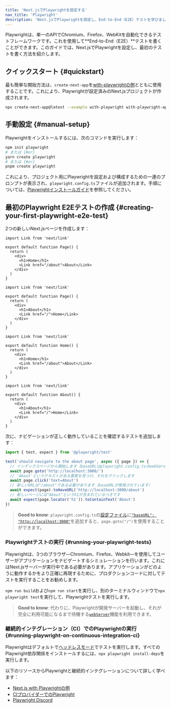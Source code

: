 ```yaml
---
title: 'Next.jsでPlaywrightを設定する'
nav_title: 'Playwright'
description: 'Next.jsでPlaywrightを設定し、End-to-End（E2E）テストを学びましょう。'
---
```


Playwrightは、単一のAPIでChromium、Firefox、WebKitを自動化できるテストフレームワークです。これを使用して**End-to-End（E2E）**テストを書くことができます。このガイドでは、Next.jsでPlaywrightを設定し、最初のテストを書く方法を紹介します。

## クイックスタート {#quickstart}

最も簡単な開始方法は、`create-next-app`を[with-playwrightの例](https://github.com/vercel/next.js/tree/canary/examples/with-playwright)とともに使用することです。これにより、Playwrightが設定済みのNext.jsプロジェクトが作成されます。

```bash title="Terminal"
npx create-next-app@latest --example with-playwright with-playwright-app
```

## 手動設定 {#manual-setup}

Playwrightをインストールするには、次のコマンドを実行します：

```bash title="Terminal"
npm init playwright
# または {#or}
yarn create playwright
# または {#or}
pnpm create playwright
```

これにより、プロジェクト用にPlaywrightを設定および構成するための一連のプロンプトが表示され、`playwright.config.ts`ファイルが追加されます。手順については、[Playwrightインストールガイド](https://playwright.dev/docs/intro#installation)を参照してください。

## 最初のPlaywright E2Eテストの作成 {#creating-your-first-playwright-e2e-test}

2つの新しいNext.jsページを作成します：

<AppOnly>

```tsx title="app/page.tsx"
import Link from 'next/link'

export default function Page() {
  return (
    <div>
      <h1>Home</h1>
      <Link href="/about">About</Link>
    </div>
  )
}
```

```tsx title="app/about/page.tsx"
import Link from 'next/link'

export default function Page() {
  return (
    <div>
      <h1>About</h1>
      <Link href="/">Home</Link>
    </div>
  )
}
```

</AppOnly>

<PagesOnly>

```tsx title="pages/index.ts"
import Link from 'next/link'

export default function Home() {
  return (
    <div>
      <h1>Home</h1>
      <Link href="/about">About</Link>
    </div>
  )
}
```

```tsx title="pages/about.ts"
import Link from 'next/link'

export default function About() {
  return (
    <div>
      <h1>About</h1>
      <Link href="/">Home</Link>
    </div>
  )
}
```

</PagesOnly>

次に、ナビゲーションが正しく動作していることを確認するテストを追加します：

```ts title="tests/example.spec.ts"
import { test, expect } from '@playwright/test'

test('should navigate to the about page', async ({ page }) => {
  // インデックスページから開始します（baseURLはplaywright.config.tsのwebServerによって設定されます）
  await page.goto('http://localhost:3000/')
  // 'About'というテキストがある要素を見つけ、それをクリックします
  await page.click('text=About')
  // 新しいURLは"/about"である必要があります（baseURLが使用されています）
  await expect(page).toHaveURL('http://localhost:3000/about')
  // 新しいページには"About"というh1が含まれているべきです
  await expect(page.locator('h1')).toContainText('About')
})
```

> **Good to know**: `playwright.config.ts`の[設定ファイル](https://playwright.dev/docs/test-configuration)に[`"baseURL": "http://localhost:3000"`](https://playwright.dev/docs/api/class-testoptions#test-options-base-url)を追加すると、`page.goto("/")`を使用することができます。

### Playwrightテストの実行 {#running-your-playwright-tests}

Playwrightは、3つのブラウザ―Chromium、Firefox、Webkit―を使用してユーザーがアプリケーションをナビゲートするシミュレーションを行います。これにはNext.jsサーバーが実行中である必要があります。アプリケーションがどのように動作するかをより正確に再現するために、プロダクションコードに対してテストを実行することをお勧めします。

`npm run build`および`npm run start`を実行し、別のターミナルウィンドウで`npx playwright test`を実行して、Playwrightテストを実行します。

> **Good to know**: 代わりに、Playwrightが開発サーバーを起動し、それが完全に利用可能になるまで待機する[`webServer`](https://playwright.dev/docs/test-webserver/)機能を利用できます。

### 継続的インテグレーション（CI）でのPlaywrightの実行 {#running-playwright-on-continuous-integration-ci}

Playwrightはデフォルトで[ヘッドレスモード](https://playwright.dev/docs/ci#running-headed)でテストを実行します。すべてのPlaywright依存関係をインストールするには、`npx playwright install-deps`を実行します。

以下のリソースからPlaywrightと継続的インテグレーションについて詳しく学べます：

- [Next.js with Playwrightの例](https://github.com/vercel/next.js/tree/canary/examples/with-playwright)
- [CIプロバイダーでのPlaywright](https://playwright.dev/docs/ci)
- [Playwright Discord](https://discord.com/invite/playwright-807756831384403968)
